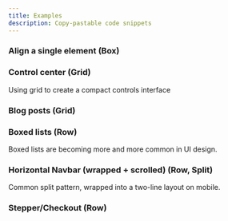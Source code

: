 ```yaml
---
title: Examples
description: Copy-pastable code snippets
---
```



### Align a single element (Box)

### Control center (Grid)
Using grid to create a compact controls interface

### Blog posts (Grid)

### Boxed lists (Row)
Boxed lists are becoming more and more common in UI design.

### Horizontal Navbar (wrapped + scrolled) (Row, Split)
Common split pattern, wrapped into a two-line layout on mobile.

### Stepper/Checkout (Row)
